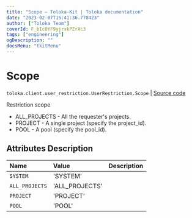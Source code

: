 ```yaml
---
title: "Scope — Toloka-Kit | Toloka documentation"
date: "2023-02-07T15:41:36.778423"
author: ["Toloka Team"]
coverId: F_bIcOYF9yjrxkPZrXc3
tags: ["engineering"]
ogDescription: ""
docsMenu: "tkitMenu"
---
```


# Scope
`toloka.client.user_restriction.UserRestriction.Scope` | [Source code](https://github.com/Toloka/toloka-kit/blob/v1.1.3/src/client/user_restriction.py#L56)

Restriction scope

* ALL_PROJECTS - All the requester's projects.
* PROJECT - A single project (specify the project_id).
* POOL - A pool (specify the pool_id).

## Attributes Description

| Name | Value | Description |
| :------| :-----------| :----------|
`SYSTEM`|'SYSTEM'|
`ALL_PROJECTS`|'ALL_PROJECTS'|
`PROJECT`|'PROJECT'|
`POOL`|'POOL'|